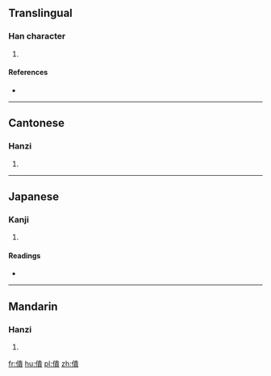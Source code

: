 ==Translingual==

===Han character===
{{Han char|rn=9|rad=人|as=12|sn=14|four=2528<sub>6</sub>|canj=人中一金 (OLMC)|ids=⿰[[亻]][[貴]]}}

# {{defn|Han|sort=人12}}

====References====
* {{Han ref|kx=0116.140|dkj=01090|dj=0247.260|hdz=10219.050|uh=50D3|ud=20691|bh=E0F9|bd=57593}}

----

==Cantonese==

===Hanzi===
{{yue-hanzi|jyut=[[teoi4]]|y=teui4}}

# {{defn|lang=yue|sort=人12}}

----

==Japanese==

===Kanji===
{{ja-kanji|grade=|rs=人12}}

# {{defn|lang=ja|sort=人12}}

====Readings====
* {{ja-readings|on=[[たい]] (tai), [[で]] (de), [[かい]] (kai), [[え]] (e), [[て]] (te)|kun=[[ならう]] (narau), [[みやびやか]] (miyabiyaka), [[したがう]] (shitagau)}}

----

==Mandarin==

===Hanzi===
{{cmn-hanzi|pin=[[tuǐ]] ([[tui3]])|wg=t'ui<sup>3</sup>}}

# {{defn|lang=cmn|sort=人12}}

[[fr:僓]]
[[hu:僓]]
[[pl:僓]]
[[zh:僓]]